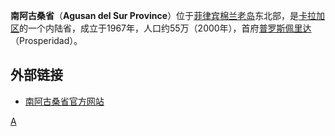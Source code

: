 {{Infobox Philippine province|
  name            = Agusan del Sur |
  sealfile        = |
  region          = [[Caraga|Caraga]] (Region XIII) |
  capital         = [[普罗斯佩里达|普罗斯佩里达]] |
  founded         = [[June_17|June 17]], 1967 |
  pop2000         = 559,294 |
  pop2000rank     = 45th largest |
  popden2000      = 62 |
  popden2000rank  = 7th lowest |
  areakm2         = 8,966.0 |
  arearank        = 4th largest |
  hucities        = 0 |
  componentcities = 1 |
  municipalities  = 13 |
  barangays       = 314 |
  districts       = 1 |
  languages       = [[Cebuano_language|Cebuano]], [[Tagalog_language|Tagalog]]|
  governor        = [[Maria_Valentina_Plaza_Cornelio|Maria Valentina Plaza Cornelio]] ([[Lakas-CMD|Lakas-CMD]]) |
  locatormapfile  = Agusan del Sur in Philippines.svg
}}
'''南阿古桑省'''（'''Agusan del Sur Province'''）位于[[菲律宾|菲律宾]][[棉兰老岛|棉兰老岛]]东北部，是[[卡拉加区|卡拉加区]]的一个内陆省，成立于1967年，人口约55万（2000年），首府[[普罗斯佩里达|普罗斯佩里达]]（Prosperidad）。

== 外部链接 ==
* [https://web.archive.org/web/20070205080330/http://elgu.ncc.gov.ph/ecommunity/agusandelsur/ 南阿古桑省官方网站]

{{菲律賓行政區劃|nocat}}
{{Philippines-stub}}

[[Category:民答那峨島省份|A]]